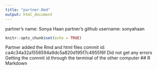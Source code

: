 ```yaml
---
title: "partner.Rmd"
output: html_document
---
```

partner's name: Sonya Haan
partner's github username: sonyahaan
```r
knitr::opts_chunk$set(echo = TRUE)
```

Partner added the Rmd and html files
commit id: ca4c34a32a1556594a9dc5a820d195f7c4955f6f
Did not get any errors
Getting the commit id through the terminal of the other computer
## R Markdown

